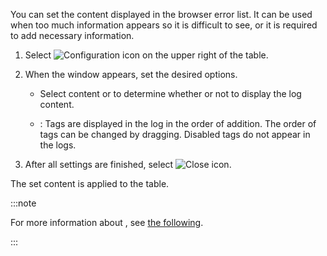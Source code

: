 <Title hashid='setting-table-contents' level={props.level}>Setting to display the table content</Title>

<InDoc product="browser">

You can set the content displayed in the browser error list. It can be used when too much information appears so it is difficult to see, or it is required to add necessary information.

</InDoc>

1. Select ![Configuration icon](/img/ico-setting.svg) on the upper right of the table.

2. When the <Cmdname sid="ITM08349" className="uitext" /> window appears, set the desired options.

   - Select <UI>content</UI> or <Cmdname sid="tag" className="uitext" /> to determine 
     whether or not to display the log content.

   - <Cmdname sid="tag_management" className="uitext" />: Tags are displayed in the log in the order of addition. The order of tags can be changed by dragging. Disabled tags do not appear in the logs.

3. After all settings are finished, select ![Close icon](/img/ico-close.svg).

The set content is applied to the table.

:::note

For more information about <Cmdname sid="ITM08349" className="uitext" />, see [the following](../log/log-search#set-table).

:::
